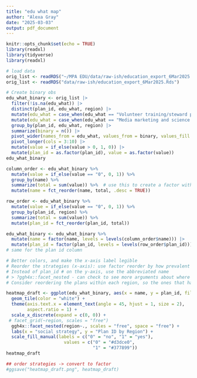 ```yaml
---
title: "edu what map"
author: "Alexa Gray"
date: "2025-03-03"
output: pdf_document
---
```


```r
knitr::opts_chunk$set(echo = TRUE)
library(readxl)
library(tidyverse)
library(readxl)
```

```r
# load data
orig_list <- readRDS("~/MPA EDU/data/raw-ish/education_export_6Mar2025.Rds")
orig_list <- readRDS("data/raw-ish/education_export_6Mar2025.Rds")

```

```r
# Create binary obs
edu_what_binary <- orig_list |> 
  filter(!is.na(edu_what)) |> 
  distinct(plan_id, edu_what, region) |> 
  mutate(edu_what = case_when(edu_what == "Volunteer training/steward program" ~ "Volunteer, intern, and steward training programs", TRUE ~ edu_what)) |> 
  mutate(edu_what = case_when(edu_what == "Media marketing and science communications for the general publics for the general public" ~ "Media marketing and science communications for the general public", TRUE ~ edu_what)) |> 
  group_by(plan_id, edu_what, region) |> 
  summarize(binary = n()) |> 
  pivot_wider(names_from = edu_what, values_from = binary, values_fill = 0) |> 
  pivot_longer(cols = 3:10) |> 
  mutate(value = if_else(value > 0, 1, 0)) |> 
  mutate(plan_id = as.factor(plan_id), value = as.factor(value))
edu_what_binary
```

```r
column_order <- edu_what_binary %>% 
  mutate(value = if_else(value == "0", 0, 1)) %>% 
  group_by(name) %>% 
  summarize(total = sum(value)) %>%  # use this to create a factor with levels for the columns
  mutate(name = fct_reorder(name, total, .desc = TRUE))

row_order <- edu_what_binary %>% 
  mutate(value = if_else(value == "0", 0, 1)) %>% 
  group_by(plan_id, region) %>% 
  summarize(total = sum(value)) %>%
  mutate(plan_id = fct_reorder(plan_id, total))

edu_what_binary <- edu_what_binary %>% 
  mutate(name = factor(name, levels = levels(column_order$name))) |> 
  mutate(plan_id = factor(plan_id, levels = levels(row_order$plan_id)))
# same for the plan id column

# Better colors, and make the x-axis label legible
# Reorder the strategies (x-axis): use factor reorder by how prevalent the strategy is 
# Instead of plan_id # on the y-axis, use the abbreviated name
# > ?ggh4x::facet_nested - can check to see more arguments about where to put the labels for the different regions (e.g. top vs. right)
# Consider reordering the plans within each region, so the ones that have the most strategies go towards the top

```



```r
heatmap_draft <- ggplot(edu_what_binary, aes(x = name, y = plan_id, fill = value)) +
  geom_tile(color = "white") +
  theme(axis.text.x = element_text(angle = 45, hjust = 1, size = 2),
        aspect.ratio = 1) +
  scale_x_discrete(expand = c(0, 0)) +
 # facet_grid(~region, scales = "free")
  ggh4x::facet_nested(region~., scales = "free", space = "free") +
  labs(x = "social strategy", y = "Plan ID by Region") +
  scale_fill_manual(labels = c("0" = "no", "1" = "yes"),
                      values = c("0" = "#d3dce0",
                                 "1" = "#377899"))
heatmap_draft

## order strategies -> convert to factor
#ggsave("heatmap_draft.png", heatmap_draft)
```


